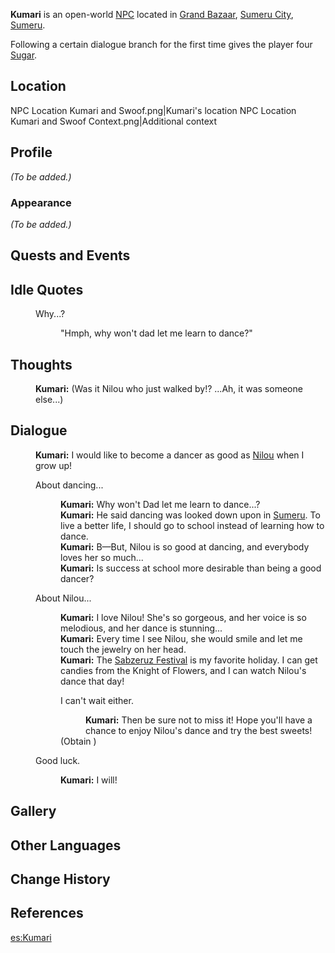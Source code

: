 {{Meta
|missing_NPC_profile  = yes
}}
{{Character Infobox
|type             = Open-World NPC
|image            = NPC Kumari.png
|region           = Sumeru
|location         = Sumeru
|affiliation      = 
|title            =
|dialoguereward   = {{Card|Sugar|4}}
|ancestry         = <!-- Clan/family -->
|father           = 
|mother           = 
|spouse           = 
|sibling          = 
|child            = 
|relative         = 
|voiceEN          = [[imdb:nm9098554|Chloe Eves]]<ref name="ChloeEves">Twitter: [https://twitter.com/ChloeEvesVA/status/1562465377984335872 EN VA Self Announcement] ([https://web.archive.org/web/20221118213136/https://twitter.com/ChloeEvesVA/status/1562465377984335872 Archived])</ref>
|voiceCN          = 
|voiceJP          = 
}}
'''Kumari''' is an open-world [[NPC]] located in [[Grand Bazaar]], [[Sumeru City]], [[Sumeru]].

Following a certain dialogue branch for the first time gives the player four [[Sugar]].

==Location==
<gallery>
NPC Location Kumari and Swoof.png|Kumari's location
NPC Location Kumari and Swoof Context.png|Additional context
</gallery>

==Profile==
''(To be added.)''

===Appearance===
''(To be added.)''

==Quests and Events==
{{Quests and Events}}

==Idle Quotes==
{{Dialogue Start}}
: {{DIcon|Idle}} Why...?
:: {{A|VO Kumari 01.ogg}} "Hmph, why won't dad let me learn to dance?"
{{Dialogue End}}

==Thoughts==
{{All Schemes to Know Explanation|name=Kumari}}
:{{A|VO Kumari All Schemes to Know 01.ogg}} '''Kumari:''' (Was it Nilou who just walked by!? ...Ah, it was someone else...)

==Dialogue==
{{Dialogue Start}}
:'''Kumari:''' I would like to become a dancer as good as [[Nilou]] when I grow up!
:{{DIcon}} About dancing...
::'''Kumari:''' Why won't Dad let me learn to dance...?
::'''Kumari:''' He said dancing was looked down upon in [[Sumeru]]. To live a better life, I should go to school instead of learning how to dance.
::'''Kumari:''' B&mdash;But, Nilou is so good at dancing, and everybody loves her so much...
::'''Kumari:''' Is success at school more desirable than being a good dancer?
:{{DIcon}} About Nilou...
::'''Kumari:''' I love Nilou! She's so gorgeous, and her voice is so melodious, and her dance is stunning...
::'''Kumari:''' Every time I see Nilou, she would smile and let me touch the jewelry on her head.
::'''Kumari:''' The [[Sabzeruz Festival]] is my favorite holiday. I can get candies from the Knight of Flowers, and I can watch Nilou's dance that day!
::{{DIcon|Reward}}  I can't wait either.
:::'''Kumari:''' Then be sure not to miss it! Hope you'll have a chance to enjoy Nilou's dance and try the best sweets!
::; (Obtain {{Item|Sugar|x=4}})
:{{DIcon}} Good luck.
::'''Kumari:''' I will!
{{Dialogue End}}
<!--
==Event Dialogue==
===Event Name===
{{Dialogue Start}}
:'''{{subst:PAGENAME}}:'''
{{Dialogue End}}

==Trivia==
*
-->
==Gallery==
{{Files by Character Gallery|Kumari Gallery Files}}

==Other Languages==
{{Other Languages
|default_hidden = 1
|en      = Kumari
|zhs     = 库玛莉
|zhs_rm  = Kùmǎlì
|zht     = 庫瑪莉
|zht_rm  = Kùmǎlì
|ja      = クマリ
|ja_rm   = Kumari
|ko      = 쿠마리
|es      = Kumari
|fr      = Kumari
|ru      = Кумари
|th      = Kumari
|vi      = Kumari
|de      = Kumari
|id      = Kumari
|pt      = Kumari
|tr      = Kumari
|it      = Kumari
}}

==Change History==
{{Change History|3.0}}

==References==
{{Reflist}}

[[es:Kumari]]